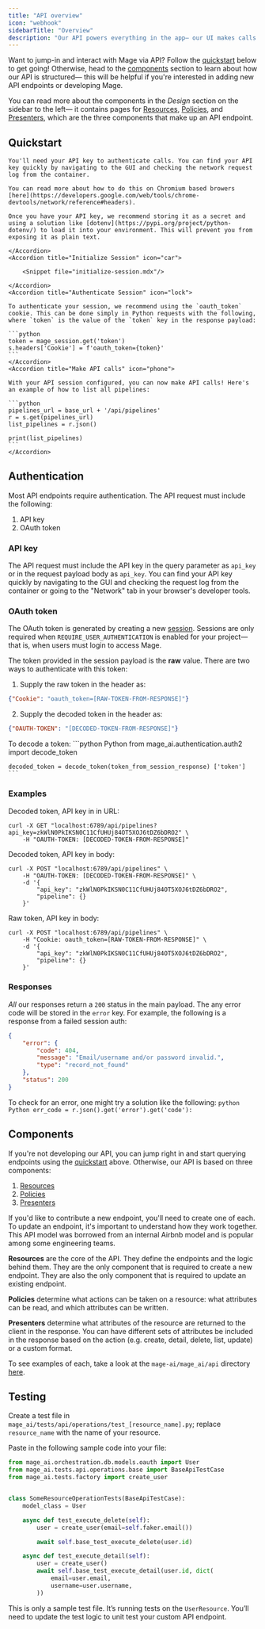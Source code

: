 ```yaml
---
title: "API overview"
icon: "webhook"
sidebarTitle: "Overview"
description: "Our API powers everything in the app— our UI makes calls to the backend, which operates the app. You can learn more about how these work and make your own calls in this section."
---
```


Want to jump-in and interact with Mage via API? Follow the [quickstart](#quickstart) below to get going! Otherwise, head to the [components](#components) section to learn about how our API is structured— this will be helpful if you're interested in adding new API endpoints or developing Mage.

You can read more about the components in the _Design_ section on the sidebar to the left— it contains pages for [Resources](api-reference/resources), [Policies](api-reference/policies), and [Presenters](api-reference/presenters), which are the three components that make up an API endpoint.

## Quickstart

<AccordionGroup>
    <Accordion title="Obtain API Key" icon="key">

    You'll need your API key to authenticate calls. You can find your API key quickly by navigating to the GUI and checking the network request log from the container. 

    You can read more about how to do this on Chromium based browers [here](https://developers.google.com/web/tools/chrome-devtools/network/reference#headers).

    Once you have your API key, we recommend storing it as a secret and using a solution like [dotenv](https://pypi.org/project/python-dotenv/) to load it into your environment. This will prevent you from exposing it as plain text.

    </Accordion>
    <Accordion title="Initialize Session" icon="car">
        
        <Snippet file="initialize-session.mdx"/>
    
    </Accordion>
    <Accordion title="Authenticate Session" icon="lock">

    To authenticate your session, we recommend using the `oauth_token` cookie. This can be done simply in Python requests with the following, where `token` is the value of the `token` key in the response payload:

    ```python
    token = mage_session.get('token')
    s.headers['Cookie'] = f'oauth_token={token}'
    ```
    </Accordion>
    <Accordion title="Make API calls" icon="phone">

    With your API session configured, you can now make API calls! Here's an example of how to list all pipelines:

    ```python
    pipelines_url = base_url + '/api/pipelines'
    r = s.get(pipelines_url)
    list_pipelines = r.json()

    print(list_pipelines)
    ```
    </Accordion>
</AccordionGroup>

## Authentication

Most API endpoints require authentication. The API request must include the following:

1. API key
1. OAuth token

### API key

The API request must include the API key in the query parameter as `api_key` or in the request payload body as `api_key`. You can find your API key quickly by navigating to the GUI and checking the request log from the container or going to the "Network" tab in your browser's developer tools.

### OAuth token

The OAuth token is generated by creating a new [session](/api-reference/sessions). Sessions are only required when `REQUIRE_USER_AUTHENTICATION` is enabled for your project— that is, when users must login to access Mage.

The token provided in the session payload is the **raw** value. There are two ways to authenticate with this token:

1. Supply the raw token in the header as:

```json
{"Cookie": "oauth_token=[RAW-TOKEN-FROM-RESPONSE]"}
```

2. Supply the decoded token in the header as:

```json
{"OAUTH-TOKEN": "[DECODED-TOKEN-FROM-RESPONSE]"}
```

To decode a token:
<CodeGroup>
    ```python Python
    from mage_ai.authentication.auth2 import decode_token

    decoded_token = decode_token(token_from_session_response) ['token']
    ```
</CodeGroup>

### Examples

Decoded token, API key in in URL:

```curl
curl -X GET "localhost:6789/api/pipelines?api_key=zkWlN0PkIKSN0C11CfUHUj84OT5XOJ6tDZ6bDRO2" \
    -H "OAUTH-TOKEN: [DECODED-TOKEN-FROM-RESPONSE]"
```

Decoded token, API key in body:

```curl
curl -X POST "localhost:6789/api/pipelines" \
    -H "OAUTH-TOKEN: [DECODED-TOKEN-FROM-RESPONSE]" \
    -d '{
        "api_key": "zkWlN0PkIKSN0C11CfUHUj84OT5XOJ6tDZ6bDRO2",
        "pipeline": {}
    }'
```

Raw token, API key in body:

```curl
curl -X POST "localhost:6789/api/pipelines" \
    -H "Cookie: oauth_token=[RAW-TOKEN-FROM-RESPONSE]" \
    -d '{
        "api_key": "zkWlN0PkIKSN0C11CfUHUj84OT5XOJ6tDZ6bDRO2",
        "pipeline": {}
    }'
```

### Responses

_All_ our responses return a `200` status in the main payload. The any error code will be stored in the `error` key. For example, the following is a response from a failed session auth:

```json
{
    "error": {
        "code": 404,
        "message": "Email/username and/or password invalid.",
        "type": "record_not_found"
    },
    "status": 200
}
```

To check for an error, one might try a solution like the following:
<CodeGroup>
    ```python Python
    err_code = r.json().get('error').get('code'):
    ```
</CodeGroup>

## Components

If you're not developing our API, you can jump right in and start querying endpoints using the [quickstart](#quickstart) above. Otherwise, our API is based on three components: 

1. [Resources](/api-reference/resources)
2. [Policies](/api-reference/policies)
3. [Presenters](/api-reference/presenters)

If you'd like to contribute a new endpoint, you'll need to create one of each. To update an endpoint, it's important to understand how they work together. This API model was borrowed from an internal Airbnb model and is popular among some engineering teams.

**Resources** are the core of the API. They define the endpoints and the logic behind them. They are the only component that is required to create a new endpoint. They are also the only component that is required to update an existing endpoint.

**Policies** determine what actions can be taken on a resource: what attributes can be read, and which attributes can be written.

**Presenters** determine what attributes of the resource are returned to the client in the response. You can have different sets of attributes be included in the response based on the action (e.g. create, detail, delete, list, update) or a custom format.

To see examples of each, take a look at the `mage-ai/mage_ai/api` directory [here](https://github.com/mage-ai/mage-ai/tree/master/mage_ai/api).

## Testing

Create a test file in `mage_ai/tests/api/operations/test_[resource_name].py`;
replace `resource_name` with the name of your resource.

Paste in the following sample code into your file:

```python
from mage_ai.orchestration.db.models.oauth import User
from mage_ai.tests.api.operations.base import BaseApiTestCase
from mage_ai.tests.factory import create_user


class SomeResourceOperationTests(BaseApiTestCase):
    model_class = User

    async def test_execute_delete(self):
        user = create_user(email=self.faker.email())

        await self.base_test_execute_delete(user.id)

    async def test_execute_detail(self):
        user = create_user()
        await self.base_test_execute_detail(user.id, dict(
            email=user.email,
            username=user.username,
        ))
```

This is only a sample test file. It’s running tests on the `UserResource`.
You’ll need to update the test logic to unit test your custom API endpoint.
